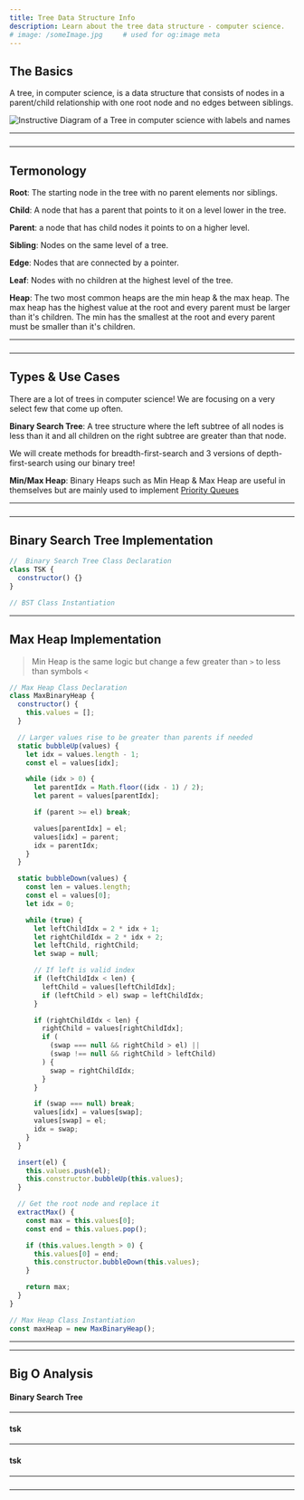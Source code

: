 ```yaml
---
title: Tree Data Structure Info
description: Learn about the tree data structure - computer science.
# image: /someImage.jpg     # used for og:image meta
---
```


## The Basics

A tree, in computer science, is a data structure that consists of nodes in a parent/child relationship with one root node and no edges between siblings.

![Instructive Diagram of a Tree in computer science with labels and names](/tree.jpg)

---

###

---

## Termonology

**Root**: The starting node in the tree with no parent elements nor siblings.

**Child**: A node that has a parent that points to it on a level lower in the tree.

**Parent**: a node that has child nodes it points to on a higher level.

**Sibling**: Nodes on the same level of a tree.

**Edge**: Nodes that are connected by a pointer.

**Leaf**: Nodes with no children at the highest level of the tree.

**Heap**: The two most common heaps are the min heap & the max heap. The max heap has the highest value at the root and every parent must be larger than it's children. The min has the smallest at the root and every parent must be smaller than it's children.

<!-- **Trie**: -->

---

###

---

## Types & Use Cases

There are a lot of trees in computer science! We are focusing on a very select few that come up often.

**Binary Search Tree**: A tree structure where the left subtree of all nodes is less than it and all children on the right subtree are greater than that node.

We will create methods for breadth-first-search and 3 versions of depth-first-search using our binary tree!

**Min/Max Heap**: Binary Heaps such as Min Heap & Max Heap are useful in themselves but are mainly used to implement [Priority Queues](/data-structures/stacks-and-queues#priority-queue-implementation)

---

###

---

## Binary Search Tree Implementation

```js title=scripts/binary-search-tree lineNumbers=true
//  Binary Search Tree Class Declaration
class TSK {
  constructor() {}
}

// BST Class Instantiation
```

---

## Max Heap Implementation

> Min Heap is the same logic but change a few greater than `>` to less than symbols `<`

```js title=scripts/max-binary-heap lineNumbers=true
// Max Heap Class Declaration
class MaxBinaryHeap {
  constructor() {
    this.values = [];
  }

  // Larger values rise to be greater than parents if needed
  static bubbleUp(values) {
    let idx = values.length - 1;
    const el = values[idx];

    while (idx > 0) {
      let parentIdx = Math.floor((idx - 1) / 2);
      let parent = values[parentIdx];

      if (parent >= el) break;

      values[parentIdx] = el;
      values[idx] = parent;
      idx = parentIdx;
    }
  }

  static bubbleDown(values) {
    const len = values.length;
    const el = values[0];
    let idx = 0;

    while (true) {
      let leftChildIdx = 2 * idx + 1;
      let rightChildIdx = 2 * idx + 2;
      let leftChild, rightChild;
      let swap = null;

      // If left is valid index
      if (leftChildIdx < len) {
        leftChild = values[leftChildIdx];
        if (leftChild > el) swap = leftChildIdx;
      }

      if (rightChildIdx < len) {
        rightChild = values[rightChildIdx];
        if (
          (swap === null && rightChild > el) ||
          (swap !== null && rightChild > leftChild)
        ) {
          swap = rightChildIdx;
        }
      }

      if (swap === null) break;
      values[idx] = values[swap];
      values[swap] = el;
      idx = swap;
    }
  }

  insert(el) {
    this.values.push(el);
    this.constructor.bubbleUp(this.values);
  }

  // Get the root node and replace it
  extractMax() {
    const max = this.values[0];
    const end = this.values.pop();

    if (this.values.length > 0) {
      this.values[0] = end;
      this.constructor.bubbleDown(this.values);
    }

    return max;
  }
}

// Max Heap Class Instantiation
const maxHeap = new MaxBinaryHeap();
```

---

---

## Big O Analysis

#### Binary Search Tree

<!-- **Best**: O(n^2)

**Avg**: O(n^2)

**Worst**: O(n^2)

**Space**: O(1) -->

---

#### tsk

<!-- **Best**: O(n)

**Avg**: O(n^2)

**Worst**: O(n^2)

**Space**: O(1) -->

---

#### tsk

<!-- **Best**: O(n log n)

**Avg**: O(n log n)

**Worst**: O(n log n)

**Space**: O(n) -->

---

###

---

<!-- #### Advantages

- 

#### Drawbacks

- 

---

###

--- -->

<!-- ## Advanced Tree Questions -->
